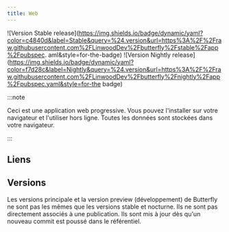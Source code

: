 ```yaml
---
title: Web
---
```


![Version Stable release](https://img.shields.io/badge/dynamic/yaml?color=c4840d&label=Stable&query=%24.version&url=https%3A%2F%2Fraw.githubusercontent.com%2FLinwoodDev%2Fbutterfly%2Fstable%2Fapp%2Fpubspec. aml&style=for-the-badge)
![Version Nightly release](https://img.shields.io/badge/dynamic/yaml?color=f7d28c&label=Nightly&query=%24.version&url=https%3A%2F%2Fraw.githubusercontent.com%2FLinwoodDev%2Fbutterfly%2Fnightly%2Fapp%2Fpubspec.yaml&style=for-the badge)


:::note

Ceci est une application web progressive. Vous pouvez l'installer sur votre navigateur et l'utiliser hors ligne.
Toutes les données sont stockées dans votre navigateur.

:::

## Liens

<CardGrid>
  <DownloadButton after="/downloads/post-windows" href="https://web.butterfly.linwood.dev" title="Main" />
  <DownloadButton href="https://preview.butterfly.linwood.dev" title="Preview" />
</CardGrid>

## Versions

Les versions principale et la version preview (développement) de Butterfly ne sont pas les mêmes que les versions stable et nocturne.
Ils ne sont pas directement associés à une publication. Ils sont mis à jour dès qu'un nouveau commit est poussé dans le référentiel.
